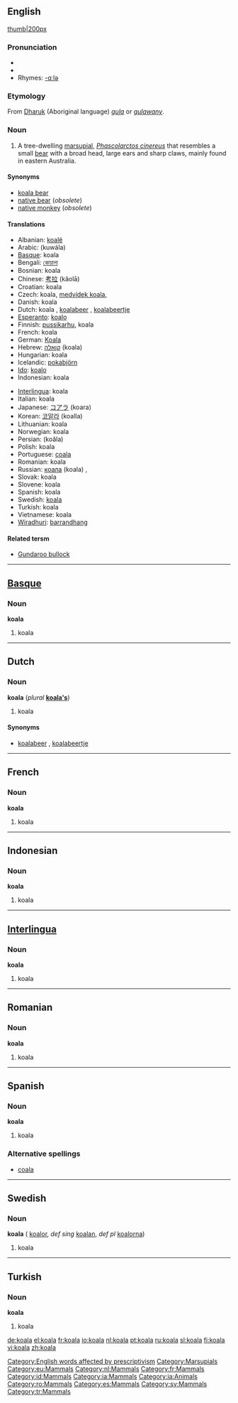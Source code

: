 {{see|Koala}}
==English==

[[image:koala.jpg|thumb|200px]]

===Pronunciation===
*{{SAMPA|/k@U"A:l@/}}
*{{AHD|kō-ä'lə}}
*Rhymes: [[Rhymes:English:-ɑːlə|-ɑːlə]]

===Etymology===
From [[w:Dharuk|Dharuk]] (Aboriginal language) ''[[gula]]'' or ''[[gulawany]]''.

===Noun===
{{en-noun}}

# A tree-dwelling [[marsupial]], ''[[Phascolarctos cinereus]]'' that resembles a small [[bear]] with a broad head, large ears and sharp claws, mainly found in eastern Australia.

====Synonyms====
*[[koala bear]]
*[[native bear]] (''obsolete'')
*[[native monkey]] (''obsolete'')

====Translations====
{{top}}
*Albanian: [[koalë]] {{g|Albanian}}
*Arabic: {{ARchar|[[كوالا]]}} (kuwála) {{f}}
*[[Basque]]: koala
*Bengali: [[কোয়ালা]]
*Bosnian: koala {{f}}
*Chinese: [[考拉]] (kǎolā)
*Croatian: koala {{f}}
*Czech: koala, [[medvídek koala]], {{m}}
*Danish: koala {{g|Danish}}
*Dutch: koala {{m}}, [[koalabeer]] {{m}}, [[koalabeertje]] {{n}}
*[[Esperanto]]: [[koalo]]
*Finnish: [[pussikarhu]], koala
*French: koala {{m}}
*German: [[Koala]] {{m}}
*Hebrew: [[קואלה]] (koala) {{f}}
*Hungarian: koala
*Icelandic: [[pokabjörn]] {{n}}
*[[Ido]]: [[koalo]]
*Indonesian: koala
{{mid}}
*[[Interlingua]]: koala
*Italian: koala {{m}}
*Japanese: [[コアラ]] (koara)
*Korean: [[코알라]] (koalla)
*Lithuanian: koala {{f}}
*Norwegian: koala {{m}}
*Persian: {{FAchar|[[كوالا|کوآلا]]}} (koâla)
*Polish: koala {{f}}
*Portuguese: [[coala]] {{m}}
*Romanian: koala {{g|Romanian}}
*Russian: [[коала]] (koala) {{m}}, {{f}}
*Slovak: koala {{m}}
*Slovene: koala {{f}}
*Spanish: koala {{m}}
*Swedish: [[koala#Swedish|koala]] {{c}}
*Turkish: koala
*Vietnamese: koala
*[[Wiradhuri]]: [[barrandhang]]
{{bottom}}

====Related tersm====
*[[Gundaroo bullock]]

----

==[[Basque]]==


===Noun===
'''koala'''

# koala

----

==Dutch==

===Noun===
'''koala''' {{m}} (''plural'' '''[[koala's]]''')

# koala

====Synonyms====
*[[koalabeer]] {{m}}, [[koalabeertje]] {{n}}

----

==French==

===Noun===
'''koala'''

# koala {{m}}

----

==Indonesian==

===Noun===
'''koala'''

# koala

----

==[[Interlingua]]==

===Noun===
'''koala'''

# koala

----

==Romanian==

===Noun===
'''koala''' {{f}}

# koala

----

==Spanish==

===Noun===
'''koala''' {{m}}

# koala

===Alternative spellings===
*[[coala]]

----

==Swedish==

===Noun===
'''koala''' {{c}} ({{p}} [[koalor]], ''def sing'' [[koalan]], ''def pl'' [[koalorna]])

# koala

----

==Turkish==

===Noun===
'''koala'''

# koala

[[Category:English words affected by prescriptivism]]
[[Category:Marsupials]]
[[Category:eu:Mammals]]
[[Category:nl:Mammals]]
[[Category:fr:Mammals]]
[[Category:id:Mammals]]
[[Category:ia:Mammals]]
[[Category:ia:Animals]]
[[Category:ro:Mammals]]
[[Category:es:Mammals]]
[[Category:sv:Mammals]]
[[Category:tr:Mammals]]

[[de:koala]]
[[el:koala]]
[[fr:koala]]
[[io:koala]]
[[nl:koala]]
[[pt:koala]]
[[ru:koala]]
[[sl:koala]]
[[fi:koala]]
[[vi:koala]]
[[zh:koala]]
